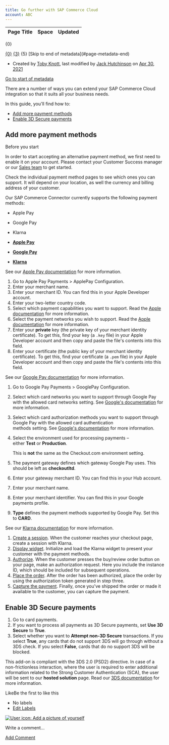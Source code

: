 ```yaml
---
title: Go further with SAP Commerce Cloud
account: ABC
---
```


<table class="aui"> <thead> <tr class="header"> <th class="search-result-title">Page Title</th> <th class="search-result-space">Space</th> <th class="search-result-date">Updated</th> </tr> </thead> </table> <p class="search-result-count">{0}</p> <tr class="search-result"> <td class="search-result-title"><a href="{1}" class="content-type-{2}"><span>{0}</span></a></td> <td class="search-result-space"><a class="space" href="/display/{4}/" title="{3}">{3}</a></td> <td class="search-result-date"><span class="date" title="{6}">{5}</span></td> </tr> [Skip to end of metadata](#page-metadata-end)

*   Created by [Toby Knott](    /display/~toby.knott
    ), last modified by [Jack Hutchinson](    /display/~jack.hutchinson
    ) on [Apr 30, 2021](/pages/diffpagesbyversion.action?pageId=8487024&selectedPageVersions=5&selectedPageVersions=6 "Show changes")

[Go to start of metadata](#page-metadata-start)

There are a number of ways you can extend your SAP Commerce Cloud integration so that it suits all your business needs.

In this guide, you'll find how to:

*   [Add more payment methods](#GofurtherwithSAPCommerceCloud-paymentmethods)
*   [Enable 3D Secure payments](#GofurtherwithSAPCommerceCloud-3ds)

Add more payment methods 
-------------------------

Before you start

In order to start accepting an alternative payment method, we first need to enable it on your account. Please contact your Customer Success manager or our [Sales team](https://checkout.com/contact-sales) to get started.

  

Check the individual payment method pages to see which ones you can support. It will depend on your location, as well the currency and billing address of your customer.

Our SAP Commerce Connector currently supports the following payment methods:

*   Apple Pay
*   Google Pay
*   Klarna

*   [**Apple Pay**](#tabs-fbcb788a-e117-4ec2-b9d9-516294e8eaea-1)
*   [**Google Pay**](#tabs-fbcb788a-e117-4ec2-b9d9-516294e8eaea-2)
*   [**Klarna**](#tabs-fbcb788a-e117-4ec2-b9d9-516294e8eaea-3)

See our [Apple Pay documentation](/display/DOCS/Apple+Pay) for more information.

1.  Go to Apple Pay Payments > ApplePay Configuration.
2.  Enter your merchant name.
3.  Enter your merchant ID. You can find this in your Apple Developer account.
4.  Enter your two-letter country code.
5.  Select which payment capabilities you want to support. Read the [Apple documentation](https://developer.apple.com/documentation/apple_pay_on_the_web/applepaypaymentrequest/1916123-merchantcapabilities) for more information.
6.  Select the payment networks you wish to support. Read the [Apple documentation](https://developer.apple.com/documentation/apple_pay_on_the_web/applepaypaymentrequest/1916122-supportednetworks) for more information.
7.  Enter your **private** key (the private key of your merchant identity certificate). To get this, find your key (a `.key` file) in your Apple Developer account and then copy and paste the file's contents into this field.
8.  Enter your certificate (the public key of your merchant identity certificate). To get this, find your certificate (a `.pem` file) in your Apple Developer account and then copy and paste the file's contents into this field.

See our [Google Pay documentation](/display/DOCS/Google+Pay) for more information.

1.  Go to Google Pay Payments > GooglePay Configuration.
2.  Select which card networks you want to support through Google Pay with the allowed card networks setting. See [Google's documentation](https://developers.google.com/pay/api/web/guides/tutorial#supported-card-networks) for more information.
3.  Select which card authorization methods you want to support through Google Pay with the allowed card authentication methods setting. See [Google's documentation](https://developers.google.com/pay/api/web/guides/tutorial#supported-card-networks) for more information.
4.  Select the environment used for processing payments – either **Test** or **Production**. 
    
    This is **not** the same as the Checkout.com environment setting.
    
5.  The payment gateway defines which gateway Google Pay uses. This should be left as **checkoutltd**.
6.  Enter your gateway merchant ID. You can find this in your Hub account.
7.  Enter your merchant name.
8.  Enter your merchant identifier. You can find this in your Google payments profile.
9.  **Type** defines the payment methods supported by Google Pay. Set this to **CARD**.

See our [Klarna documentation](https://docs.checkout.com/payment-methods/invoice-and-pay-later/klarna) for more information.

1.  [Create a session](https://docs.checkout.com/payment-methods/invoice-and-pay-later/klarna#Klarna-createsession). When the customer reaches your checkout page, create a session with Klarna.
2.  [Display widget](https://docs.checkout.com/payment-methods/invoice-and-pay-later/klarna#Klarna-displaywidget). Initialize and load the Klarna widget to present your customer with the payment methods.
3.  [Authorize](https://docs.checkout.com/payment-methods/invoice-and-pay-later/klarna#Klarna-authorize). When the customer presses the buy/review order button on your page, make an authorization request. Here you include the instance ID, which should be included for subsequent operations.
4.  [Place the order](https://docs.checkout.com/payment-methods/invoice-and-pay-later/klarna#Klarna-placeorder). After the order has been authorized, place the order by using the authorization token generated in step three.
5.  [Capture the payment](https://docs.checkout.com/payment-methods/invoice-and-pay-later/klarna#Klarna-capturepayment). Finally, once you've shipped the order or made it available to the customer, you can capture the payment.

Enable 3D Secure payments 
--------------------------

1.  Go to card payments.
2.  If you want to process all payments as 3D Secure payments, set **Use 3D Secure** to **True**.
3.  Select whether you want to **Attempt non-3D Secure** transactions. If you select **True**, any cards that do not support 3DS will go through without a 3DS check. If you select **False**, cards that do no support 3DS will be blocked.

This add-on is compliant with the 3DS 2.0 (PSD2) directive. In case of a non-frictionless interaction, where the user is required to enter additional information related to the Strong Customer Authentication (SCA), the user will be sent to our **hosted solution** page. Read our [3DS documentation](https://docs.checkout.com/risk-management/3d-secure) for more information.

  

LikeBe the first to like this

*   No labels
*   [Edit Labels](# "Edit Labels (Type 'l')")

[![User icon: Add a picture of yourself](/s/en_GB/7901/abf7b35644d5a5d1d7e4b0969a83e8eb2b569fb5/_/images/icons/profilepics/add_profile_pic.svg)](/users/profile/editmyprofilepicture.action)

Write a comment…

[Add Comment](/display/DOCS/Go+further+with+SAP+Commerce+Cloud?showComments=true&showCommentArea=true#addcomment)